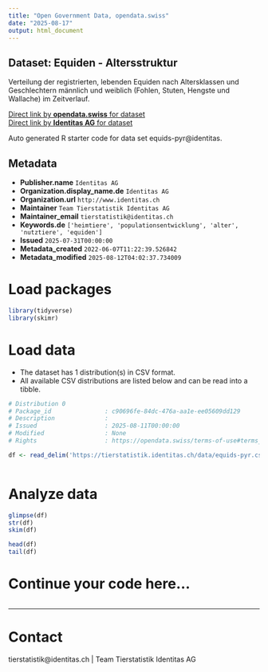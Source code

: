 ```yaml
---
title: "Open Government Data, opendata.swiss"
date: "2025-08-17"
output: html_document
---
```


## Dataset: Equiden - Altersstruktur

Verteilung der registrierten, lebenden Equiden nach Altersklassen und Geschlechtern männlich und weiblich (Fohlen, Stuten, Hengste und Wallache) im Zeitverlauf. 

[Direct link by **opendata.swiss** for dataset](https://opendata.swiss/de/dataset/equiden-altersstruktur)<br>
[Direct link by **Identitas AG** for dataset](https://tierstatistik.identitas.ch/)

Auto generated R starter code for data set equids-pyr@identitas.

## Metadata

- **Publisher.name** `Identitas AG`
- **Organization.display_name.de** `Identitas AG`
- **Organization.url** `http://www.identitas.ch`
- **Maintainer** `Team Tierstatistik Identitas AG`
- **Maintainer_email** `tierstatistik@identitas.ch`
- **Keywords.de** `['heimtiere', 'populationsentwicklung', 'alter', 'nutztiere', 'equiden']`
- **Issued** `2025-07-31T00:00:00`
- **Metadata_created** `2022-06-07T11:22:39.526842`
- **Metadata_modified** `2025-08-12T04:02:37.734009`


# Load packages

```r

library(tidyverse)
library(skimr)

```

# Load data

-   The dataset has 1 distribution(s) in CSV format.
-   All available CSV distributions are listed below and can be read into a tibble.

```r

# Distribution 0
# Package_id               : c90696fe-84dc-476a-aa1e-ee05609dd129
# Description              : 
# Issued                   : 2025-08-11T00:00:00
# Modified                 : None
# Rights                   : https://opendata.swiss/terms-of-use#terms_by

df <- read_delim('https://tierstatistik.identitas.ch/data/equids-pyr.csv')



```

# Analyze data

```r

glimpse(df)
str(df)
skim(df)

head(df)
tail(df)

```

# Continue your code here...

```r

```

------------------------------------------------------------------------

# Contact

tierstatistik@identitas.ch | Team Tierstatistik Identitas AG
